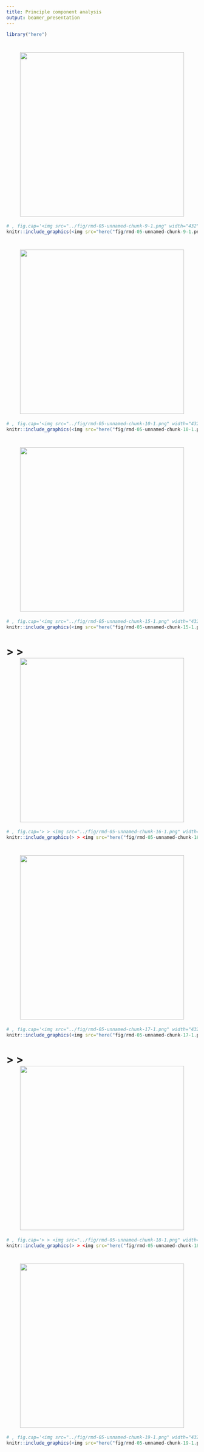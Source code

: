 ```yaml
---
title: Principle component analysis
output: beamer_presentation
---
```

```r
library("here")
```
# <img src="../fig/rmd-05-unnamed-chunk-9-1.png" width="432" style="display: block; margin: auto;" />
```r
# , fig.cap='<img src="../fig/rmd-05-unnamed-chunk-9-1.png" width="432" style="display: block; margin: auto;" />
knitr::include_graphics(<img src="here("fig/rmd-05-unnamed-chunk-9-1.png" width="432" style="display: block; margin: auto;" />"))
```

\newpage
# <img src="../fig/rmd-05-unnamed-chunk-10-1.png" width="432" style="display: block; margin: auto;" />
```r
# , fig.cap='<img src="../fig/rmd-05-unnamed-chunk-10-1.png" width="432" style="display: block; margin: auto;" />
knitr::include_graphics(<img src="here("fig/rmd-05-unnamed-chunk-10-1.png" width="432" style="display: block; margin: auto;" />"))
```

\newpage
# <img src="../fig/rmd-05-unnamed-chunk-15-1.png" width="432" style="display: block; margin: auto;" />
```r
# , fig.cap='<img src="../fig/rmd-05-unnamed-chunk-15-1.png" width="432" style="display: block; margin: auto;" />
knitr::include_graphics(<img src="here("fig/rmd-05-unnamed-chunk-15-1.png" width="432" style="display: block; margin: auto;" />"))
```

\newpage
# > > <img src="../fig/rmd-05-unnamed-chunk-16-1.png" width="432" style="display: block; margin: auto;" />
```r
# , fig.cap='> > <img src="../fig/rmd-05-unnamed-chunk-16-1.png" width="432" style="display: block; margin: auto;" />
knitr::include_graphics(> > <img src="here("fig/rmd-05-unnamed-chunk-16-1.png" width="432" style="display: block; margin: auto;" />"))
```

\newpage
# <img src="../fig/rmd-05-unnamed-chunk-17-1.png" width="432" style="display: block; margin: auto;" />
```r
# , fig.cap='<img src="../fig/rmd-05-unnamed-chunk-17-1.png" width="432" style="display: block; margin: auto;" />
knitr::include_graphics(<img src="here("fig/rmd-05-unnamed-chunk-17-1.png" width="432" style="display: block; margin: auto;" />"))
```

\newpage
# > > <img src="../fig/rmd-05-unnamed-chunk-18-1.png" width="432" style="display: block; margin: auto;" />
```r
# , fig.cap='> > <img src="../fig/rmd-05-unnamed-chunk-18-1.png" width="432" style="display: block; margin: auto;" />
knitr::include_graphics(> > <img src="here("fig/rmd-05-unnamed-chunk-18-1.png" width="432" style="display: block; margin: auto;" />"))
```

\newpage
# <img src="../fig/rmd-05-unnamed-chunk-19-1.png" width="432" style="display: block; margin: auto;" />
```r
# , fig.cap='<img src="../fig/rmd-05-unnamed-chunk-19-1.png" width="432" style="display: block; margin: auto;" />
knitr::include_graphics(<img src="here("fig/rmd-05-unnamed-chunk-19-1.png" width="432" style="display: block; margin: auto;" />"))
```

\newpage
